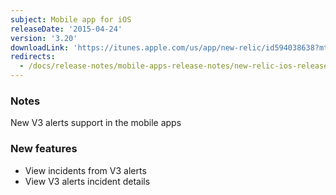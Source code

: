 ```yaml
---
subject: Mobile app for iOS
releaseDate: '2015-04-24'
version: '3.20'
downloadLink: 'https://itunes.apple.com/us/app/new-relic/id594038638?mt=8'
redirects:
  - /docs/release-notes/mobile-apps-release-notes/new-relic-ios-release-notes/new-relic-ios-320
---
```


### Notes

New V3 alerts support in the mobile apps

### New features

* View incidents from V3 alerts
* View V3 alerts incident details
